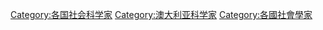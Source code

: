 [[Category:各国社会科学家|Category:各国社会科学家]]
[[Category:澳大利亚科学家|Category:澳大利亚科学家]]
[[Category:各國社會學家|Category:各國社會學家]]